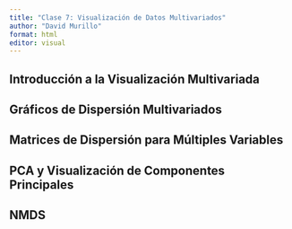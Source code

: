 ---
title: "Clase 7: Visualización de Datos Multivariados"
author: "David Murillo"
format: html
editor: visual
---

## Introducción a la Visualización Multivariada

## Gráficos de Dispersión Multivariados

## Matrices de Dispersión para Múltiples Variables

## PCA y Visualización de Componentes Principales

## NMDS
